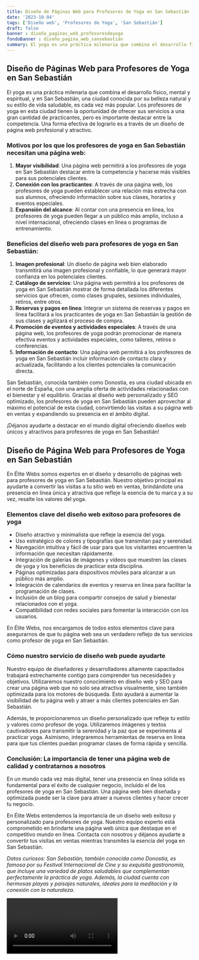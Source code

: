 ```yaml
---
title: Diseño de Páginas Web para Profesores de Yoga en San Sebastián
date: '2023-10-04'
tags: ['Diseño web', 'Profesores de Yoga', 'San Sebastián']
draft: false
banner : diseño_paginas_web_profesoresdeyoga
fondoBanner : diseño_pagina_web_sansebastián
summary: El yoga es una práctica milenaria que combina el desarrollo físico, mental y espiritual, y en San Sebastián, una ciudad conocida por su belleza natural y su estilo de vida saludable, es cada vez más popular. Los profesores de yoga en esta ciudad tienen la oportunidad de ofrecer sus servicios a una gran cantidad de practicantes, pero es importante destacar entre la competencia. Una forma efectiva de lograrlo es a través de un diseño de página web profesional y atractivo.
---
```


## Diseño de Páginas Web para Profesores de Yoga en San Sebastián

El yoga es una práctica milenaria que combina el desarrollo físico, mental y espiritual, y en San Sebastián, una ciudad conocida por su belleza natural y su estilo de vida saludable, es cada vez más popular. Los profesores de yoga en esta ciudad tienen la oportunidad de ofrecer sus servicios a una gran cantidad de practicantes, pero es importante destacar entre la competencia. Una forma efectiva de lograrlo es a través de un diseño de página web profesional y atractivo.

### Motivos por los que los profesores de yoga en San Sebastián necesitan una página web:

1. **Mayor visibilidad**: Una página web permitirá a los profesores de yoga en San Sebastián destacar entre la competencia y hacerse más visibles para sus potenciales clientes.
2. **Conexión con los practicantes**: A través de una página web, los profesores de yoga pueden establecer una relación más estrecha con sus alumnos, ofreciendo información sobre sus clases, horarios y eventos especiales.
3. **Expansión del alcance**: Al contar con una presencia en línea, los profesores de yoga pueden llegar a un público más amplio, incluso a nivel internacional, ofreciendo clases en línea o programas de entrenamiento.

### Beneficios del diseño web para profesores de yoga en San Sebastián:

1. **Imagen profesional**: Un diseño de página web bien elaborado transmitirá una imagen profesional y confiable, lo que generará mayor confianza en los potenciales clientes.
2. **Catálogo de servicios**: Una página web permitirá a los profesores de yoga en San Sebastián mostrar de forma detallada los diferentes servicios que ofrecen, como clases grupales, sesiones individuales, retiros, entre otros.
3. **Reservas y pagos en línea**: Integrar un sistema de reservas y pagos en línea facilitará a los practicantes de yoga en San Sebastián la gestión de sus clases y agilizará el proceso de compra.
4. **Promoción de eventos y actividades especiales**: A través de una página web, los profesores de yoga podrán promocionar de manera efectiva eventos y actividades especiales, como talleres, retiros o conferencias.
5. **Información de contacto**: Una página web permitirá a los profesores de yoga en San Sebastián incluir información de contacto clara y actualizada, facilitando a los clientes potenciales la comunicación directa.

San Sebastián, conocida también como Donostia, es una ciudad ubicada en el norte de España, con una amplia oferta de actividades relacionadas con el bienestar y el equilibrio. Gracias al diseño web personalizado y SEO optimizado, los profesores de yoga en San Sebastián pueden aprovechar al máximo el potencial de esta ciudad, convirtiendo las visitas a su página web en ventas y expandiendo su presencia en el ámbito digital.

¡Déjanos ayudarte a destacar en el mundo digital ofreciendo diseños web únicos y atractivos para profesores de yoga en San Sebastián!

<GifSeo />

<Cta />

## Diseño de Página Web para Profesores de Yoga en San Sebastián

En Élite Webs somos expertos en el diseño y desarrollo de páginas web para profesores de yoga en San Sebastián. Nuestro objetivo principal es ayudarte a convertir las visitas a tu sitio web en ventas, brindándote una presencia en línea única y atractiva que refleje la esencia de tu marca y a su vez, resalte los valores del yoga. 

### Elementos clave del diseño web exitoso para profesores de yoga

- Diseño atractivo y minimalista que refleje la esencia del yoga.
- Uso estratégico de colores y tipografías que transmitan paz y serenidad.
- Navegación intuitiva y fácil de usar para que los visitantes encuentren la información que necesitan rápidamente.
- Integración de galerías de imágenes y vídeos que muestren las clases de yoga y los beneficios de practicar esta disciplina.
- Páginas optimizadas para dispositivos móviles para alcanzar a un público más amplio.
- Integración de calendarios de eventos y reserva en línea para facilitar la programación de clases.
- Inclusión de un blog para compartir consejos de salud y bienestar relacionados con el yoga.
- Compatibilidad con redes sociales para fomentar la interacción con los usuarios.

En Élite Webs, nos encargamos de todos estos elementos clave para asegurarnos de que tu página web sea un verdadero reflejo de tus servicios como profesor de yoga en San Sebastián.

### Cómo nuestro servicio de diseño web puede ayudarte

Nuestro equipo de diseñadores y desarrolladores altamente capacitados trabajará estrechamente contigo para comprender tus necesidades y objetivos. Utilizaremos nuestro conocimiento en diseño web y SEO para crear una página web que no solo sea atractiva visualmente, sino también optimizada para los motores de búsqueda. Esto ayudará a aumentar la visibilidad de tu página web y atraer a más clientes potenciales en San Sebastián.

Además, te proporcionaremos un diseño personalizado que refleje tu estilo y valores como profesor de yoga. Utilizaremos imágenes y textos cautivadores para transmitir la serenidad y la paz que se experimenta al practicar yoga. Asimismo, integraremos herramientas de reserva en línea para que tus clientes puedan programar clases de forma rápida y sencilla.

### Conclusión: La importancia de tener una página web de calidad y contratarnos a nosotros

En un mundo cada vez más digital, tener una presencia en línea sólida es fundamental para el éxito de cualquier negocio, incluido el de los profesores de yoga en San Sebastián. Una página web bien diseñada y optimizada puede ser la clave para atraer a nuevos clientes y hacer crecer tu negocio.

En Élite Webs entendemos la importancia de un diseño web exitoso y personalizado para profesores de yoga. Nuestro equipo experto está comprometido en brindarte una página web única que destaque en el competitivo mundo en línea. Contacta con nosotros y déjanos ayudarte a convertir tus visitas en ventas mientras transmites la esencia del yoga en San Sebastián.

*Datos curiosos: San Sebastián, también conocida como Donostia, es famosa por su Festival Internacional de Cine y su exquisita gastronomía, que incluye una variedad de platos saludables que complementan perfectamente la práctica de yoga. Además, la ciudad cuenta con hermosas playas y paisajes naturales, ideales para la meditación y la conexión con la naturaleza.*

<Video />

<CtaBot job='Profesores de Yoga' city='San Sebastián'/>

<Gmaps query='San Sebastián+españa+maps' />